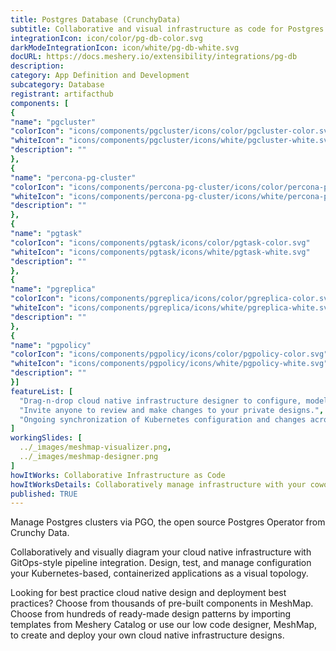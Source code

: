 ```yaml
---
title: Postgres Database (CrunchyData)
subtitle: Collaborative and visual infrastructure as code for Postgres Database (CrunchyData)
integrationIcon: icon/color/pg-db-color.svg
darkModeIntegrationIcon: icon/white/pg-db-white.svg
docURL: https://docs.meshery.io/extensibility/integrations/pg-db
description: 
category: App Definition and Development
subcategory: Database
registrant: artifacthub
components: [
{
"name": "pgcluster"
"colorIcon": "icons/components/pgcluster/icons/color/pgcluster-color.svg"
"whiteIcon": "icons/components/pgcluster/icons/white/pgcluster-white.svg"
"description": ""
},
{
"name": "percona-pg-cluster"
"colorIcon": "icons/components/percona-pg-cluster/icons/color/percona-pg-cluster-color.svg"
"whiteIcon": "icons/components/percona-pg-cluster/icons/white/percona-pg-cluster-white.svg"
"description": ""
},
{
"name": "pgtask"
"colorIcon": "icons/components/pgtask/icons/color/pgtask-color.svg"
"whiteIcon": "icons/components/pgtask/icons/white/pgtask-white.svg"
"description": ""
},
{
"name": "pgreplica"
"colorIcon": "icons/components/pgreplica/icons/color/pgreplica-color.svg"
"whiteIcon": "icons/components/pgreplica/icons/white/pgreplica-white.svg"
"description": ""
},
{
"name": "pgpolicy"
"colorIcon": "icons/components/pgpolicy/icons/color/pgpolicy-color.svg"
"whiteIcon": "icons/components/pgpolicy/icons/white/pgpolicy-white.svg"
"description": ""
}]
featureList: [
  "Drag-n-drop cloud native infrastructure designer to configure, model, and deploy your workloads.",
  "Invite anyone to review and make changes to your private designs.",
  "Ongoing synchronization of Kubernetes configuration and changes across any number of clusters."
]
workingSlides: [
  ../_images/meshmap-visualizer.png,
  ../_images/meshmap-designer.png
]
howItWorks: Collaborative Infrastructure as Code
howItWorksDetails: Collaboratively manage infrastructure with your coworkers synchronously sharing the same designs.
published: TRUE
---
```

<p>
Manage Postgres clusters via PGO, the open source Postgres Operator from Crunchy Data.
</p>
<p>
    Collaboratively and visually diagram your cloud native infrastructure with GitOps-style pipeline integration. Design, test, and manage configuration your Kubernetes-based, containerized applications as a visual topology.
</p>
<p>
    Looking for best practice cloud native design and deployment best practices? Choose from thousands of pre-built components in MeshMap. Choose from hundreds of ready-made design patterns by importing templates from Meshery Catalog or use our low code designer, MeshMap, to create and deploy your own cloud native infrastructure designs.
</p>
